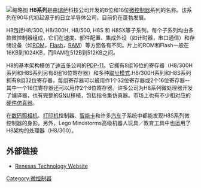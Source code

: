 [[File:Samsung_NC10_-_motherboard_-_Renesas_H8S-2110BV-1271.jpg|缩略图]]
'''H8系列'''是由[[瑞萨|瑞萨]]科技公司开发的8位和16位[[微控制器|微控制器]]系列的名称。该系列在90年代初起源于的日立半导体公司，目前仍在蓬勃发展。 

H8包括H8/300, H8/300H, H8/500, H8S 和 H8SX等子系列，每个子系列均由多款微控制器组成，它们在速度、部件配置、集成外设（如计时器，串口通信）和存储设备（如[[ROM|ROM]]，[[Flash|Flash]]，[[隨機存取記憶體|RAM]]）等方面各有不同。片上的ROM和Flash一般在16KB到1024KB，而RAM在512B到512KB之间。


H8的基本架构模仿了[[迪吉多|迪吉多]]公司的[[PDP-11|PDP-11]]。它拥有8组16位的寄存器（H8/300H系列和H8S系列另有8组16位寄存器）和多种[[取址模式|取址模式]].H8/300H系列和H8S系列拥有8组32位寄存器，每组寄存器可以被用作1个32位寄存器或2个16位寄存器--其中一个16位寄存器还可以用作2个8位寄存器。许多公司为H8系列微处理器开发了编译器，也有完整的[[GNU|GNU]]移植，包括指令集仿真器。市场上也有不少相对应的[[在线仿真器|硬件仿真器]]。

在[[数码照相机|数码照相机]]、[[打印机|打印机]]控制器、[[智能卡|智能卡]]和许多[[汽车|汽车]]子系统中都能发现H8S系列微控制器的身影。另外，Lego Mindstorms高级机器人玩具／教育工具中也运用了H8架构的处理器（H8/300）。
== 外部链接 ==
* [https://web.archive.org/web/20080512023800/http://eu.renesas.com/fmwk.jsp?cnt=mpumcu_category_landing.jsp&fp=%2Fproducts%2Fmpumcu#H8S_Family&bit16&family Renesas Technology Website]

[[Category:微控制器|Category:微控制器]]
